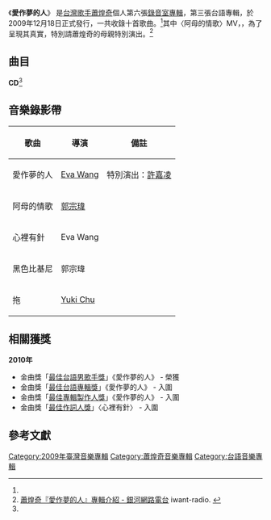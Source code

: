 {{Infobox Album
| Name  = 愛作夢的人
| Type  = 專輯
| Cover  = 
| Artist  = [[蕭煌奇|蕭煌奇]]
| Released   = 2009年12月18日<ref name="hitFm">[http://www.hitoradio.com/newweb/11826album 蕭煌奇 / 愛作夢的人 - Hitoradio‧Hit Fm --華人音樂入口指標] hit FM. {{zh-hant}}</ref>
| Recorded  = 
| Genre = [[台語流行音樂|台語流行音樂]]
| Length = 51:40
| Label = [[禾廣娛樂|禾廣娛樂]]<ref>[http://www.5music.com.tw/CDList-C.asp?cdno=430485679263 蕭煌奇 / 愛作夢的人 - 五大唱片] FIVEMUSIC. {{zh-tw}}</ref>
| Producer =
| Last album = [[我是蕭煌奇|我是蕭煌奇]]<br /><small>2008年</small>
| This album = '''愛作夢的人'''<br /><small>2009年</small>
| Next album = [[孤獨的和弦|孤獨的和弦]]<br /><small>2011年</small>
}}
《'''愛作夢的人'''》 是[[台灣|台灣]][[歌手|歌手]][[蕭煌奇|蕭煌奇]]個人第六張[[錄音室專輯|錄音室專輯]]，第三張台語專輯，於2009年12月18日正式發行，一共收錄十首歌曲。<ref name="hitFm" />其中〈阿母的情歌〉MV，，為了呈現其真實，特別請蕭煌奇的母親特別演出。<ref name="iwantRadio">[http://www.iwant-radio.com/showinformation.php?sisn=14582 蕭煌奇『愛作夢的人』專輯介紹 - 銀河網路電台] {{Wayback|url=http://www.iwant-radio.com/showinformation.php?sisn=14582 |date=20140201232723 }} iwant-radio. {{zh-hant}}</ref>

==曲目==
'''CD'''<ref name="iwantRadio" />
{{Tracklist
| all_music = [[蕭煌奇|蕭煌奇]]

| title1 = 愛作夢的人
| lyrics1 = [[胡如虹|胡如虹]]
| arranger1 = 
| producer1 = 
| longnote1 = 首波主打
| length1 = 5:23

| title2 = 黑色比基尼
| lyrics2 = [[武雄|武雄]]
| arranger2 = 
| producer2 = 
| longnote2 = 
| length2 = 5:05

| title3 = 心裡有針
| lyrics3 = [[姚若龍|姚若龍]]
| arranger3 = 
| producer3 = 
| longnote3 = 
| length3 = 5:03

| title4 = 台灣味
| lyrics4 = 武雄
| arranger4 = 
| producer4 = 
| longnote4 = 
| length4 = 5:00

| title5 = 拖
| lyrics5 = [[巫宇軒|巫宇軒]]
| arranger5 = 
| producer5 = 
| longnote5 = 
| length5 = 5:36

| title6 = 囝仔伴
| lyrics6 = 蕭煌奇
| arranger6 = 
| producer6 = 
| longnote6 = 
| length6 = 4:17

| title7 = 愛情卒仔
| lyrics7 = [[陳樂融|陳樂融]]
| arranger7 = 
| producer7 = 
| longnote7 = 
| length7 = 4:59

| title8 = 阿母的情歌
| lyrics8 = 武雄
| arranger8 = 
| producer8 = 
| longnote8 = 二波主打
| length8 = 5:15

| title9 = 斷線的吉他

| lyrics9 = [[范俊福|范俊福]]
| arranger9 = 
| producer9 = 
| longnote9 = 
| length9 = 5:59

| title10 = 圍爐
| lyrics10 = 武雄
| arranger10 = 
| producer10 = 
| longnote10 = 
| length10 = 5:03

| total_length = 51:40
}}

==音樂錄影帶==
{| class="wikitable"
!歌曲!!導演!!備註
|-
|愛作夢的人||[[Eva_Wang|Eva Wang]]||特別演出：[[許嘉凌|許嘉凌]]
|-
|阿母的情歌||[[郭宗瑋|郭宗瑋]]||
|-
|心裡有針||Eva Wang||
|-
|黑色比基尼||郭宗瑋||
|-
|拖||[[Yuki_Chu|Yuki Chu]]||
|}

==相關獲獎==
'''2010年'''
*金曲獎「[[最佳台語男歌手獎_(金曲獎)|最佳台語男歌手獎]]」《愛作夢的人》 - 榮獲
*金曲獎「[[最佳台語專輯獎_(金曲獎)|最佳台語專輯獎]]」《愛作夢的人》 - 入圍
*金曲獎「[[最佳專輯製作人獎_(金曲獎)|最佳專輯製作人獎]]」《愛作夢的人》 - 入圍
*金曲獎「[[最佳作詞人獎_(金曲獎)|最佳作詞人獎]]」〈心裡有針〉 - 入圍
==參考文獻==
<references/>
{{蕭煌奇}}
[[Category:2009年臺灣音樂專輯|Category:2009年臺灣音樂專輯]]
[[Category:蕭煌奇音樂專輯|Category:蕭煌奇音樂專輯]]
[[Category:台語音樂專輯|Category:台語音樂專輯]]